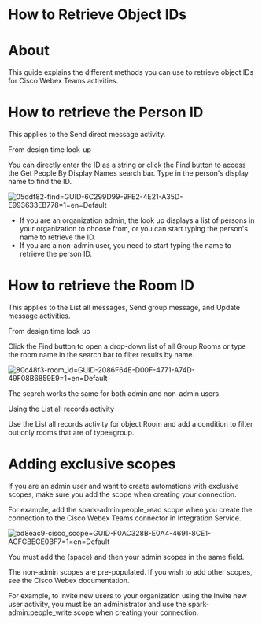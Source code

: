 ﻿# How to Retrieve Object IDs

# About

This guide explains the different methods you can use to retrieve object IDs for Cisco Webex Teams activities.

# How to retrieve the Person ID

This applies to the Send direct message activity.

From design time look-up

You can directly enter the ID as a string or click the Find button to access the Get People By Display Names search bar. Type in the person's display name to find the ID.

![05ddf82-find=GUID-6C299D99-9FE2-4E21-A35D-E993633EB778=1=en=Default](/images/05ddf82-find=GUID-6C299D99-9FE2-4E21-A35D-E993633EB778=1=en=Default.png)

* If you are an organization admin, the look up displays a list of persons in your organization to choose from, or you can start typing the person's name to retrieve the ID.
* If you are a non-admin user, you need to start typing the name to retrieve the person ID.

# How to retrieve the Room ID

This applies to the List all messages, Send group message, and Update message activities.

From design time look up

Click the Find button to open a drop-down list of all Group Rooms or type the room name in the search bar to filter results by name.

![80c48f3-room_id=GUID-2086F64E-D00F-4771-A74D-49F08B6859E9=1=en=Default](/images/80c48f3-room_id=GUID-2086F64E-D00F-4771-A74D-49F08B6859E9=1=en=Default.png)

The search works the same for both admin and non-admin users.

Using the List all records activity

Use the List all records activity for object Room and add a condition to filter out only rooms that are of type=group.

# Adding exclusive scopes

If you are an admin user and want to create automations with exclusive scopes, make sure you add the scope when creating your connection.

For example, add the spark-admin:people_read scope when you create the connection to the Cisco Webex Teams connector in Integration Service.

![bd8eac9-cisco_scope=GUID-F0AC328B-E0A4-4691-8CE1-ACFCBECE0BF7=1=en=Default](/images/bd8eac9-cisco_scope=GUID-F0AC328B-E0A4-4691-8CE1-ACFCBECE0BF7=1=en=Default.png)

You must add the {space} and then your admin scopes in the same field.

The non-admin scopes are pre-populated. If you wish to add other scopes, see the Cisco Webex documentation.

For example, to invite new users to your organization using the Invite new user activity, you must be an administrator and use the spark-admin:people_write scope when creating your connection.
